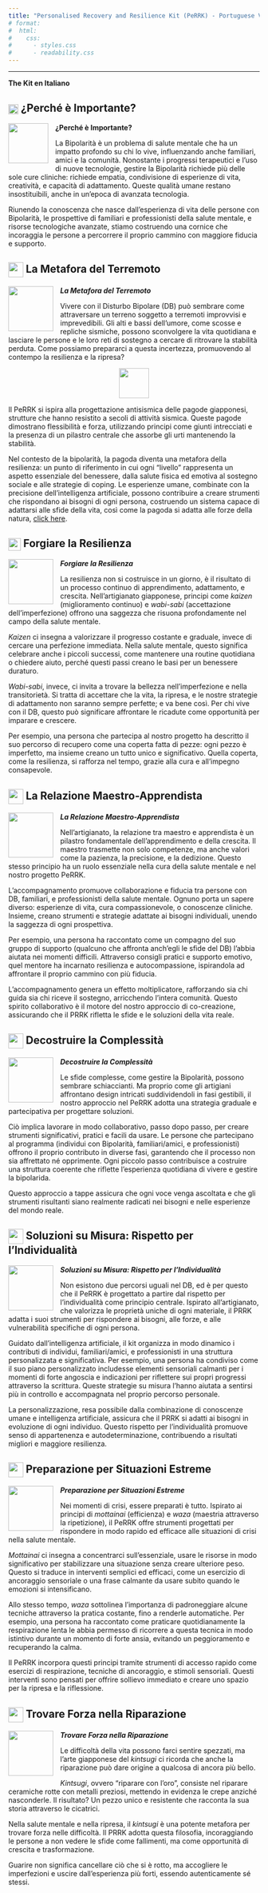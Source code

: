 ```yaml
---
title: "Personalised Recovery and Resilience Kit (PeRRK) - Portuguese Version"
# format: 
#  html:
#    css:
#      - styles.css
#      - readability.css
---
```

------------------------------------------------------------------------


**The Kit en Italiano**

::: panel-tabset

## ![](images/wtm_transparent.png){width=20px style="vertical-align:middle;"} ¿Perché è Importante?

![](images/wtm_transparent.png){width="80" style="float: left; margin-right: 1em; margin-bottom: 0.5em;"}

**¿Perché è Importante?**

La Bipolarità è un problema di salute mentale che ha un impatto profondo su chi lo vive, influenzando anche familiari, amici e la comunità. Nonostante i progressi terapeutici e l’uso di nuove tecnologie, gestire la Bipolarità richiede più delle sole cure cliniche: richiede empatia, condivisione di esperienze di vita, creatività, e capacità di adattamento. Queste qualità umane restano insostituibili, anche in un’epoca di avanzata tecnologia.

Riunendo la conoscenza che nasce dall’esperienza di vita delle persone con Bipolarità, le prospettive di familiari e professionisti della salute mentale, e risorse tecnologiche avanzate, stiamo costruendo una cornice che incoraggia le persone a percorrere il proprio cammino con maggiore fiducia e supporto.

## ![](images/earthquakemetaphor_transparent.png){width=30px style="vertical-align:middle;"} La Metafora del Terremoto

![](images/earthquakemetaphor_transparent.png){width="90" style="float: left; margin-right: 1em; margin-bottom: 0.5em;"}

***La Metafora del Terremoto***

Vivere con il Disturbo Bipolare (DB) può sembrare come attraversare un terreno soggetto a terremoti improvvisi e imprevedibili. Gli alti e bassi dell’umore, come scosse e repliche sismiche, possono sconvolgere la vita quotidiana e lasciare le persone e le loro reti di sostegno a cercare di ritrovare la stabilità perduta. Come possiamo prepararci a questa incertezza, promuovendo al contempo la resilienza e la ripresa?


![](images/ggpagoda6.png){width=60px style="display:block; margin-left:auto; margin-right:auto;"}

Il PeRRK si ispira alla progettazione antisismica delle pagode giapponesi, strutture che hanno resistito a secoli di attività sismica. Queste pagode dimostrano flessibilità e forza, utilizzando principi come giunti intrecciati e la presenza di un pilastro centrale che assorbe gli urti mantenendo la stabilità.

Nel contesto de la bipolarità, la pagoda diventa una metafora della resilienza: un punto di riferimento in cui ogni “livello” rappresenta un aspetto essenziale del benessere, dalla salute fisica ed emotiva al sostegno sociale e alle strategie di coping.
Le esperienze umane, combinate con la precisione dell’intelligenza artificiale, possono contribuire a creare strumenti che rispondano ai bisogni di ogni persona, costruendo un sistema capace di adattarsi alle sfide della vita, così come la pagoda si adatta alle forze della natura, [click here](pagoda_closeread.html).

## ![](images/craftingresilience_transparent.png){width=25px style="vertical-align:middle;"} Forgiare la Resilienza

![](images/craftingresilience_transparent.png){width="90" style="float: left; margin-right: 1em; margin-bottom: 0.5em;"} 

***Forgiare la Resilienza***

La resilienza non si costruisce in un giorno, è il risultato di un processo continuo di apprendimento, adattamento, e crescita. Nell’artigianato giapponese, principi come *kaizen* (miglioramento continuo) e *wabi-sabi* (accettazione dell’imperfezione) offrono una saggezza che risuona profondamente nel campo della salute mentale.

*Kaizen* ci insegna a valorizzare il progresso costante e graduale, invece di cercare una perfezione immediata. Nella salute mentale, questo significa celebrare anche i piccoli successi, come mantenere una routine quotidiana o chiedere aiuto, perché questi passi creano le basi per un benessere duraturo.

*Wabi-sabi*, invece, ci invita a trovare la bellezza nell’imperfezione e nella transitorietà. Si tratta di accettare che la vita, la ripresa, e le nostre strategie di adattamento non saranno sempre perfette; e va bene così.
Per chi vive con il DB, questo può significare affrontare le ricadute come opportunità per imparare e crescere.


Per esempio, una persona che partecipa al nostro progetto ha descritto il suo percorso di recupero come una coperta fatta di pezze: ogni pezzo è imperfetto, ma insieme creano un tutto unico e significativo. Quella coperta, come la resilienza, si rafforza nel tempo, grazie alla cura e all’impegno consapevole. 


## ![](images/relationship_transparent.png){width=30px style="vertical-align:middle;"} La Relazione Maestro-Apprendista

![](images/relationship_transparent.png){width="90" style="float: left; margin-right: 1em; margin-bottom: 0.5em;"} 

***La Relazione Maestro-Apprendista***

Nell’artigianato, la relazione tra maestro e apprendista è un pilastro fondamentale dell’apprendimento e della crescita. Il maestro trasmette non solo competenze, ma anche valori come la pazienza, la precisione, e la dedizione. Questo stesso principio ha un ruolo essenziale nella cura della salute mentale e nel nostro progetto PeRRK.

L’accompagnamento promuove collaborazione e fiducia tra persone con DB, familiari, e professionisti della salute mentale. Ognuno porta un sapere diverso: esperienze di vita, cura compassionevole, o conoscenze cliniche. Insieme, creano strumenti e strategie adattate ai bisogni individuali, unendo la saggezza di ogni prospettiva.

Per esempio, una persona ha raccontato come un compagno del suo gruppo di supporto (qualcuno che affronta anch’egli le sfide del DB) l’abbia aiutata nei momenti difficili. Attraverso consigli pratici e supporto emotivo, quel mentore ha incarnato resilienza e autocompassione, ispirandola ad affrontare il proprio cammino con più fiducia.

L’accompagnamento genera un effetto moltiplicatore, rafforzando sia chi guida sia chi riceve il sostegno, arricchendo l’intera comunità. Questo spirito collaborativo è il motore del nostro approccio di co-creazione, assicurando che il PRRK rifletta le sfide e le soluzioni della vita reale.

## ![](images/complexity_transparent.png){width=30px style="vertical-align:middle;"} Decostruire la Complessità

![](images/complexity_transparent.png){width="90" style="float: left; margin-right: 1em; margin-bottom: 0.5em;"} 
***Decostruire la Complessità***

Le sfide complesse, come gestire la Bipolarità, possono sembrare schiaccianti. Ma proprio come gli artigiani affrontano design intricati suddividendoli in fasi gestibili, il nostro approccio nel PeRRK adotta una strategia graduale e partecipativa per progettare soluzioni.

Ciò implica lavorare in modo collaborativo, passo dopo passo, per creare strumenti significativi, pratici e facili da usare. Le persone che partecipano al programma (individui con Bipolarità, familiari/amici, e professionisti) offrono il proprio contributo in diverse fasi, garantendo che il processo non sia affrettato né opprimente.
Ogni piccolo passo contribuisce a costruire una struttura coerente che riflette l’esperienza quotidiana di vivere e gestire la bipolarida.

Questo approccio a tappe assicura che ogni voce venga ascoltata e che gli strumenti risultanti siano realmente radicati nei bisogni e nelle esperienze del mondo reale.

## ![](images/solutions_transparent.png){width=30px style="vertical-align:middle;"} Soluzioni su Misura: Rispetto per l’Individualità

![](images/solutions_transparent.png){width="90" style="float: left; margin-right: 1em; margin-bottom: 0.5em;"} 
***Soluzioni su Misura: Rispetto per l’Individualità***

Non esistono due percorsi uguali nel DB, ed è per questo che il PeRRK è progettato a partire dal rispetto per l’individualità come principio centrale.
Ispirato all’artigianato, che valorizza le proprietà uniche di ogni materiale, il PRRK adatta i suoi strumenti per rispondere ai bisogni, alle forze, e alle vulnerabilità specifiche di ogni persona.


Guidato dall’intelligenza artificiale, il kit organizza in modo dinamico i contributi di individui, familiari/amici, e professionisti in una struttura personalizzata e significativa.
Per esempio, una persona ha condiviso come il suo piano personalizzato includesse elementi sensoriali calmanti per i momenti di forte angoscia e indicazioni per riflettere sui propri progressi attraverso la scrittura. Queste strategie su misura l’hanno aiutata a sentirsi più in controllo e accompagnata nel proprio percorso personale.


La personalizzazione, resa possibile dalla combinazione di conoscenze umane e intelligenza artificiale, assicura che il PRRK si adatti ai bisogni in evoluzione di ogni individuo. Questo rispetto per l’individualità promuove senso di appartenenza e autodeterminazione, contribuendo a risultati migliori e maggiore resilienza.

## ![](images/preparedness_transparent.png){width=30px style="vertical-align:middle;"} Preparazione per Situazioni Estreme

![](images/preparedness_transparent.png){width="90" style="float: left; margin-right: 1em; margin-bottom: 0.5em;"} 

***Preparazione per Situazioni Estreme***

Nei momenti di crisi, essere preparati è tutto. Ispirato ai principi di *mottainai* (efficienza) e *waza* (maestria attraverso la ripetizione), il PeRRK offre strumenti progettati per rispondere in modo rapido ed efficace alle situazioni di crisi nella salute mentale.

*Mottainai* ci insegna a concentrarci sull’essenziale, usare le risorse in modo significativo per stabilizzare una situazione senza creare ulteriore peso. Questo si traduce in interventi semplici ed efficaci, come un esercizio di ancoraggio sensoriale o una frase calmante da usare subito quando le emozioni si intensificano.

Allo stesso tempo, *waza* sottolinea l’importanza di padroneggiare alcune tecniche attraverso la pratica costante, fino a renderle automatiche. Per esempio, una persona ha raccontato come praticare quotidianamente la respirazione lenta le abbia permesso di ricorrere a questa tecnica in modo istintivo durante un momento di forte ansia, evitando un peggioramento e recuperando la calma.

Il PeRRK incorpora questi principi tramite strumenti di accesso rapido come esercizi di respirazione, tecniche di ancoraggio, e stimoli sensoriali. Questi interventi sono pensati per offrire sollievo immediato e creare uno spazio per la ripresa e la riflessione.

## ![](images/strength_transparent.png){width=30px style="vertical-align:middle;"} Trovare Forza nella Riparazione

![](images/strength_transparent.png){width="90" style="float: left; margin-right: 1em; margin-bottom: 0.5em;"} 
***Trovare Forza nella Riparazione***

Le difficoltà della vita possono farci sentire spezzati, ma l’arte giapponese del *kintsugi* ci ricorda che anche la riparazione può dare origine a qualcosa di ancora più bello.

*Kintsugi*, ovvero “riparare con l’oro”, consiste nel riparare ceramiche rotte con metalli preziosi, mettendo in evidenza le crepe anziché nasconderle. Il risultato? Un pezzo unico e resistente che racconta la sua storia attraverso le cicatrici.

Nella salute mentale e nella ripresa, il *kintsugi* è una potente metafora per trovare forza nelle difficoltà. Il PRRK adotta questa filosofia, incoraggiando le persone a non vedere le sfide come fallimenti, ma come opportunità di crescita e trasformazione.

Guarire non significa cancellare ciò che si è rotto, ma accogliere le imperfezioni e uscire dall’esperienza più forti, essendo autenticamente sé stessi.
:::

